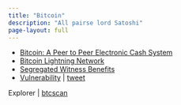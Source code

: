 ```yaml
---
title: "Bitcoin"
description: "All pairse lord Satoshi"
page-layout: full
---
```


- [Bitcoin: A Peer to Peer Electronic Cash System](https://bitcoin.org/bitcoin.pdf)
- [Bitcoin Lightning Network](https://lightning.network/lightning-network-paper.pdf)
- [Segregated Witness Benefits](https://bitcoincore.org/en/2016/01/26/segwit-benefits/#efficiency-gains-when-not-verifying-signatures)
- [Vulnerability](https://invdos.net/paper/CVE-2018-17145.pdf) | [tweet](https://twitter.com/pcaversaccio/status/1627631035017052163?s=20)

Explorer | [btcscan](https://btcscan.org/)